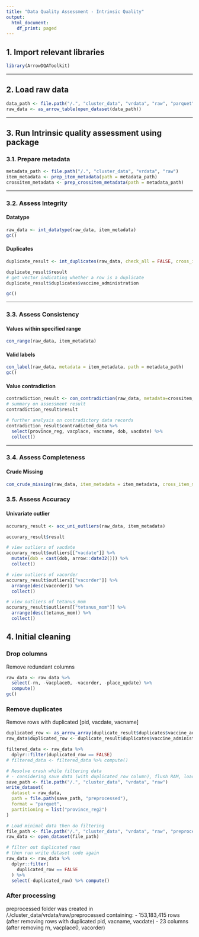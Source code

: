 ```yaml
---
title: "Data Quality Assessment - Intrinsic Quality"
output:
  html_document:
    df_print: paged
---
```


## 1. Import relevant libraries

```r
library(ArrowDQAToolkit)
```

----

## 2. Load raw data
```r
data_path <- file.path("/.", "cluster_data", "vrdata", "raw", "parquet")
raw_data <- as_arrow_table(open_dataset(data_path))
```


----

## 3. Run Intrinsic quality assessment using package

### 3.1. Prepare metadata
```r
metadata_path <- file.path("/.", "cluster_data", "vrdata", "raw")
item_metadata <- prep_item_metadata(path = metadata_path)
crossitem_metadata <- prep_crossitem_metadata(path = metadata_path)
```

---- 

### 3.2. Assess Integrity
#### Datatype
```r
raw_data <- int_datatype(raw_data, item_metadata)
gc()
```


#### Duplicates
```r
duplicate_result <- int_duplicates(raw_data, check_all = FALSE, cross_item_metadata = crossitem_metadata)

duplicate_result$result
# get vector indicating whether a row is a duplicate
duplicate_result$duplicates$vaccine_administration

gc()
```

---

### 3.3. Assess Consistency
#### Values within specified range
```r
con_range(raw_data, item_metadata)
```

#### Valid labels
```r
con_label(raw_data, metadata = item_metadata, path = metadata_path)
gc()
```

#### Value contradiction
```r
contradiction_result <- con_contradiction(raw_data, metadata=crossitem_metadata)
# summary on assessment result
contradiction_result$result

# further analysis on contradictory data records
contradiction_result$contradicted_data %>%
  select(province_reg, vacplace, vacname, dob, vacdate) %>% 
  collect()
```

--- 

### 3.4. Assess Completeness
#### Crude Missing
```r
com_crude_missing(raw_data, item_metadata = item_metadata, cross_item_metadata = crossitem_metadata)
```

### 3.5. Assess Accuracy
#### Univariate outlier
```r
accurary_result <- acc_uni_outliers(raw_data, item_metadata)

accurary_result$result

# view outliers of vacdate
accurary_result$outliers[["vacdate"]] %>% 
  mutate(dob = cast(dob, arrow::date32())) %>% 
  collect()

# view outliers of vacorder
accurary_result$outliers[["vacorder"]] %>% 
  arrange(desc(vacorder)) %>% 
  collect()

# view outliers of tetanus_mom
accurary_result$outliers[["tetanus_mom"]] %>% 
  arrange(desc(tetanus_mom)) %>% 
  collect()
```


## 4. Initial cleaning
### Drop columns
Remove redundant columns
```r
raw_data <- raw_data %>% 
  select(-rn, -vacplace0, -vacorder, -place_update) %>%
  compute()
gc()
```

### Remove duplicates
Remove rows with duplicated [pid, vacdate, vacname]
```r
duplicated_row <- as_arrow_array(duplicate_result$duplicates$vaccine_administration)
raw_data$duplicated_row <- duplicate_result$duplicates$vaccine_administration

filtered_data <- raw_data %>% 
  dplyr::filter(duplicated_row == FALSE) 
# filtered_data <- filtered_data %>% compute()

# Resolve crash while filtering data
# - considering save data (with duplicated_row column), flush RAM, load minimal data then do filtering 
save_path <- file.path("/.", "cluster_data", "vrdata", "raw") 
write_dataset(
  dataset = raw_data,
  path = file.path(save_path, "preprocessed"),
  format = "parquet",
  partitioning = list("province_reg2")
)

# Load minimal data then do filtering
file_path <- file.path("/.", "cluster_data", "vrdata", "raw", "preprocessed") 
raw_data <- open_dataset(file_path)

# filter out duplicated rows 
# then run write dataset code again
raw_data <- raw_data %>% 
  dplyr::filter(
    duplicated_row == FALSE
  ) %>% 
  select(-duplicated_row) %>% compute()

```

### After processing
preprocessed folder was created in /./cluster_data/vrdata/raw/preprocessed containing:
- 153,183,415 rows (after removing rows with duplicated pid, vacname, vacdate)
- 23 columns (after removing rn, vacplace0, vacorder)







